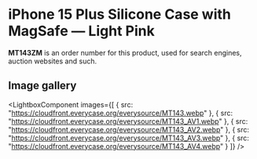 
# iPhone 15 Plus Silicone Case with MagSafe — Light Pink

<Callout type='info' emoji='👉🏻'>**MT143ZM** is an order number for this product, used for search engines, auction websites and such.</Callout>

## Image gallery

<LightboxComponent
    images={[
      {
        src: "https://cloudfront.everycase.org/everysource/MT143.webp"
      },
      {
        src: "https://cloudfront.everycase.org/everysource/MT143_AV1.webp"
      },
      {
        src: "https://cloudfront.everycase.org/everysource/MT143_AV2.webp"
      },
      {
        src: "https://cloudfront.everycase.org/everysource/MT143_AV3.webp"
      },
      {
        src: "https://cloudfront.everycase.org/everysource/MT143_AV4.webp"
      }
    ]}
  />
